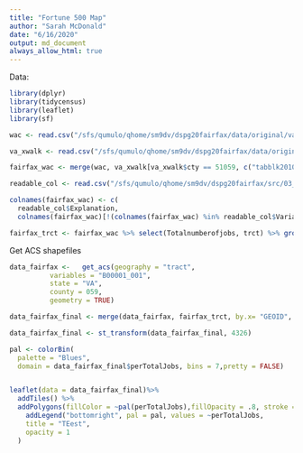 ```yaml
---
title: "Fortune 500 Map"
author: "Sarah McDonald"
date: "6/16/2020"
output: md_document
always_allow_html: true
---
```

Data:
```r
library(dplyr)
library(tidycensus)
library(leaflet)
library(sf)

wac <- read.csv("/sfs/qumulo/qhome/sm9dv/dspg20fairfax/data/original/va_wac_S000_JT00_2017.csv", colClasses = c("w_geocode" = "factor"))

va_xwalk <- read.csv("/sfs/qumulo/qhome/sm9dv/dspg20fairfax/data/original/va_xwalk.csv",  colClasses = c("tabblk2010" = "factor", "trct" = "factor"))

fairfax_wac <- merge(wac, va_xwalk[va_xwalk$cty == 51059, c("tabblk2010","cty", "trct", "bgrp")], by.x = "w_geocode", by.y = "tabblk2010")

readable_col <- read.csv("/sfs/qumulo/qhome/sm9dv/dspg20fairfax/src/03_lodes_wac-summary/lodes_cols.csv")

colnames(fairfax_wac) <- c(
  readable_col$Explanation, 
  colnames(fairfax_wac)[!(colnames(fairfax_wac) %in% readable_col$Variable)])

fairfax_trct <- fairfax_wac %>% select(Totalnumberofjobs, trct) %>% group_by(trct) %>% summarize(totaljobs = sum(Totalnumberofjobs),perTotalJobs = totaljobs/sum(fairfax_wac$Totalnumberofjobs))

```


Get ACS shapefiles
```r
data_fairfax <-   get_acs(geography = "tract",
          variables = "B00001_001",
          state = "VA",
          county = 059, 
          geometry = TRUE)

data_fairfax_final <- merge(data_fairfax, fairfax_trct, by.x= "GEOID", by.y = "trct", all = TRUE)

data_fairfax_final <- st_transform(data_fairfax_final, 4326)

```

```r

pal <- colorBin(
  palette = "Blues",
  domain = data_fairfax_final$perTotalJobs, bins = 7,pretty = FALSE)


leaflet(data = data_fairfax_final)%>%
  addTiles() %>%
  addPolygons(fillColor = ~pal(perTotalJobs),fillOpacity = .8, stroke = FALSE) %>%
    addLegend("bottomright", pal = pal, values = ~perTotalJobs,
    title = "TEest",
    opacity = 1
  )
```


